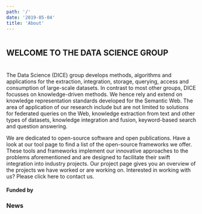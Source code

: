 ```yaml
---
path: '/'
date: '2019-05-04'
title: 'About'
---
```


<div
  className="is-flex"
  style="flex-direction: row; align-items: center; padding-bottom: 10px; min-width: 400px;"
>
  <Image filename="dice-front.png" style={{ width: 60 }} />
  <h1 class="brand-color" style="text-decoration: uppercase; font-size: 1.5em">
    WELCOME TO THE DATA SCIENCE GROUP
  </h1>
</div>

The Data Science (DICE) group develops methods, algorithms and applications for the extraction, integration, storage, querying, access and consumption of large-scale datasets. In contrast to most other groups, DICE focusses on knowledge-driven methods. We hence rely and extend on knowledge representation standards developed for the Semantic Web. The area of application of our research include but are not limited to solutions for federated queries on the Web, knowledge extraction from text and other types of datasets, knowledge integration and fusion, keyword-based search and question answering.

We are dedicated to open-source software and open publications. Have a look at our tool page to find a list of the open-source frameworks we offer. These tools and frameworks implement our innovative approaches to the problems aforementioned and are designed to facilitate their swift integration into industry projects. Our project page gives you an overview of the projects we have worked or are working on. Interested in working with us? Please click here to contact us.

#### Funded by


<FundedBy />

### News


<News paginate={false} />
